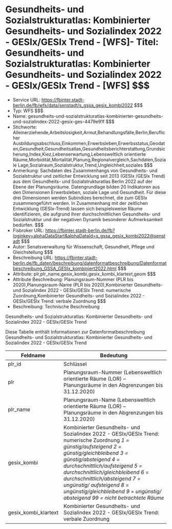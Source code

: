# Gesundheits- und Sozialstrukturatlas: Kombinierter Gesundheits- und Sozialindex 2022 - GESIx/GESIx Trend - [WFS]- Titel: Gesundheits- und Sozialstrukturatlas: Kombinierter Gesundheits- und Sozialindex 2022 - GESIx/GESIx Trend - [WFS] $$$
- Service URL: https://fbinter.stadt-berlin.de/fb/wfs/data/senstadt/s_gssa_gesix_kombi2022 $$$
- Typ: WFS $$$
- Name: gesundheits-und-sozialstrukturatlas-kombinierter-gesundheits-und-sozialindex-2022-gesix-ges-4479e91f $$$
- Stichworte: Alleinerziehende,Arbeitslosigkeit,Armut,Behandlungsfälle,Berlin,Beruflicher Ausbildungsabschluss,Einkommen,Erwerbsleben,Erwerbsstatus,Geodaten,Gesundheit,Gesundheitsatlas,Gesundheitsberichterstattung,Grundsicherung,Index,Kiez,Lebenserwartung,Lebensweltlich orientierte Räume,Morbidität,Mortalität,Planung,Regionalvergleich,Sachdaten,Soziale Lage,Sozialraum,Sozialstruktur,Trend,Ungleichheit,soziales $$$
- Anmerkung: Sachdaten des Zusammenhangs von Gesundheits- und Sozialstruktur und zeitlicher Entwicklung seit 2013  (GESIx /GESIx Trend) aus dem Gesundheits- und Sozialstrukturatlas Berlin 2022 auf der Ebene der Planungsräume. Datengrundlage bilden 20 Indikatoren aus den Dimensionen Erwerbsleben, soziale Lage und Gesundheit. Für diese drei Dimensionen werden Subindizes berechnet, die zum GESIx zusammengeführt werden. In Zusammenhang mit der zeitlichen Entwicklung (GESIx-Trend) lassen sich beispielsweise Räume identifizieren, die aufgrund ihrer durchschnittlichen Gesundheits- und Sozialstruktur und der negativen Dynamik besonderer Aufmerksamkeit bedürfen. $$$
- Fisbroker URL: https://fbinter.stadt-berlin.de/fb?loginkey=alphaDataStart&alphaDataId=s_gssa_gesix_kombi2022@senstadt $$$
- Autor: Senatsverwaltung für Wissenschaft, Gesundheit, Pflege und Gleichstellung $$$
- Beschreibung URL: https://fbinter.stadt-berlin.de/fb_daten/beschreibung/datenformatbeschreibung/Datenformatbeschreibung_GSSA_GESIx_kombiniert2022.html $$$
- Attribute: plr,plr_name,gesix_kombi,gesix_kombi_klartext,geom $$$
- Attribute Beschreibung: Planungsraum-Nummer (PLR bis 2020),Planungsraum-Name (PLR bis 2020),Kombinierter Gesundheits- und Sozialindex 2022 - GESIx/GESIx Trend: numerische Zuordnung,Kombinierter Gesundheits- und Sozialindex 2022 - GESIx/GESIx Trend: verbale Zuordnung $$$
- Beschreibung: Technische Beschreibung 

Gesundheits- und Sozialstrukturatlas: Kombinierter Gesundheits- und Sozialindex 2022 - GESIx/GESIx Trend

Diese Tabelle enthält Informationen zur Datenformatbeschreibung Gesundheits- und Sozialstrukturatlas: Kombinierter Gesundheits- und Sozialindex 2022 - GESIx/GESIx Trend

| Feldname               | Bedeutung                                                                                                                                                                                                                                                                                                                                                                                                  |
| ---------------------- | ---------------------------------------------------------------------------------------------------------------------------------------------------------------------------------------------------------------------------------------------------------------------------------------------------------------------------------------------------------------------------------------------------------- |
| plr\_id                | Schlüssel                                                                                                                                                                                                                                                                                                                                                                                                  |
| plr                    | Planungsraum-Nummer (Lebensweltlich orientierte Räume (LOR) – Planungsräume in den Abgrenzungen bis 31.12.2020)                                                                                                                                                                                                                                                                                            |
| plr\_name              | Planungsraum-Name (Lebensweltlich orientierte Räume (LOR) – Planungsräume in den Abgrenzungen bis 31.12.2020)                                                                                                                                                                                                                                                                                              |
| gesix\_kombi           | Kombinierter Gesundheits- und Sozialindex 2022 - GESIx/GESIx Trend: numerische Zuordnung _1 = günstig/aufsteigend_ _2 = günstig/gleichbleibend_ _3 = günstig/absteigend_ _4 = durchschnittlich/aufsteigend_ _5 = durchschnittlich/gleichbleibend_ _6 = durchschnittlich/absteigend_ _7 = ungünstig/ aufsteigend_ _8 = ungünstig/gleichbleibend_ _9 = ungünstig/ absteigend_ _99 = nicht betrachtete Räume_ |
| gesix\_kombi\_klartext | Kombinierter Gesundheits- und Sozialindex 2022 - GESIx/GESIx Trend: verbale Zuordnung                                                                                                                                                                                                                                                                                                                      | $$$
